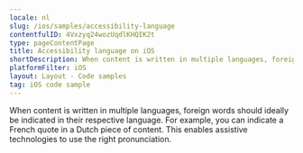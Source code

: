 ```yaml
---
locale: nl
slug: /ios/samples/accessibility-language
contentfulID: 4Vxzyq24wozUqdlKHQIK2t
type: pageContentPage
title: Accessibility language on iOS
shortDescription: When content is written in multiple languages, foreign words should ideally be indicated in their respective language.
platformFilter: iOS
layout: Layout - Code samples
tag: iOS code sample
---
```


When content is written in multiple languages, foreign words should ideally be indicated in their respective language. For example, you can indicate a French quote in a Dutch piece of content. This enables assistive technologies to use the right pronunciation.

<CodeSample id="accessibility-language" locale="nl" platform="ios"/>